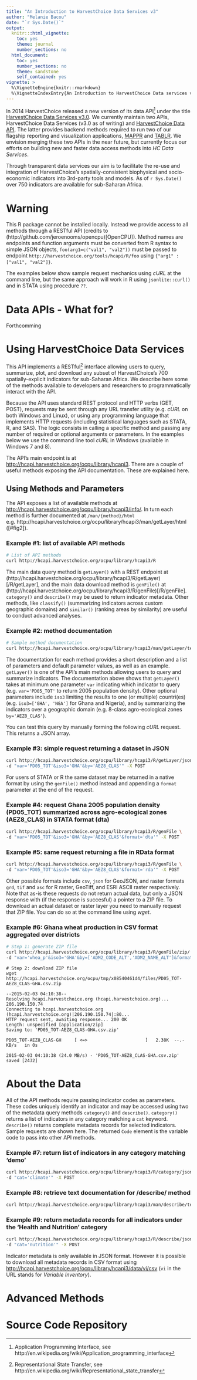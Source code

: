 ```yaml
---
title: "An Introduction to HarvestChoice Data Services v3"
author: "Melanie Bacou"
date: "`r Sys.Date()`"
output:
  knitr:::html_vignette:
    toc: yes
    theme: journal
    number_sections: no
  html_document:
    toc: yes
    number_sections: no
    theme: sandstone
    self_contained: yes
vignette: >
  %\VignetteEngine{knitr::rmarkdown}
  %\VignetteIndexEntry{An Introduction to HarvestChoice Data services v3}
---
```



In 2014 HarvestChoice released a new version of its data API[^1] under the title [HarvestChoice Data Services v3.0](http://harvestchoice.org/tools/harvestchoice-data-services). We currently maintain two APIs, HarvestChoice Data Services (v3.0 as of writing) and [HarvestChoice Data API](http://harvestchoice.org/tools/hcapi). The latter provides backend methods required to run two of our flagship reporting and visualization applications, [MAPPR](http://apps.harvestchoice.org/mappr/) and [TABLR](http://apps.harvestchoice.org/tablr/). We envision merging these two APIs in the near future, but currently focus our efforts on building new and faster data access methods into *HC Data Services*.

Through transparent data services our aim is to facilitate the re-use and integration of HarvestChoice's spatially-consistent biophysical and socio-economic indicators into 3rd-party tools and models. As of `r Sys.Date()` over 750 indicators are available for sub-Saharan Africa.

# Warning

This R package cannot be installed locally. Instead we provide access to all methods through a RESTful API (credits to (http://github.com/jeroenooms/opencpu)[OpenCPU]). Method names are endpoints and function arguments must be converted from R syntax to simple JSON objects, `foo(arg1=c("val1", "val2"))` must be passed to endpoint `http://harvestchoice.org/tools/hcapi/R/foo` using `{"arg1" : ["val1", "val2"]}`.

The examples below show sample request mechanics using *cURL* at the command line, but the same approach will work in R using `jsonlite::curl()` and in STATA using procedure `??`.

# Data APIs - What for?

Forthcomming

# Using HarvestChoice Data Services

This API implements a RESTful[^2] interface allowing users to query, summarize, plot, and download any subset of HarvestChoice's 700 spatially-explicit indicators for sub-Saharan Africa. We describe here some of the methods available to developers and researchers to programmatically interact with the API.

Because the API uses standard REST protocol and HTTP verbs (GET, POST), requests may be sent through any URL transfer utility (e.g. *cURL* on both Windows and Linux), or using any programming language that implements HTTP requests (including statistical languages such as STATA, R, and SAS). The logic consists in calling a specific method and passing any number of required or optional arguments or parameters. In the examples below we use the command line tool *cURL* in Windows (available in Windows 7 and 8).

The API's main endpoint is at [http://hcapi.harvestchoice.org/ocpu/library/hcapi3](http://hcapi.harvestchoice.org/ocpu/library/hcapi3). There are a couple of useful methods exposing the API documentation. These are explained here.


## Using Methods and Parameters

The API exposes a list of available methods at [http://hcapi.harvestchoice.org/ocpu/library/hcapi3/info/](http://hcapi.harvestchoice.org/ocpu/library/hcapi3/info/). In turn each method is further documented at `/man/{method}/html` e.g. http://hcapi.harvestchoice.org/ocpu/library/hcapi3/man/getLayer/html ([#fig2]).


### Example #1: list of available API methods

```bash
# List of API methods
curl http://hcapi.harvestchoice.org/ocpu/library/hcapi3/R
```

The main data query method is `getLayer()` with a REST endpoint at (http://hcapi.harvestchoice.org/ocpu/library/hcapi3/R/getLayer)[/R/getLayer], and the main data download method is `genFile()` at (http://hcapi.harvestchoice.org/ocpu/library/hcapi3/R/genFile)[/R/genFile]. `category()` and `describe()` may be used to return indicator metadata. Other methods, like `classify()` (summarizing indicators across custom geographic domains) and `similar()` (ranking areas by similarity) are useful to conduct advanced analyses.


### Example #2: method documentation

```bash
# Sample method documentation
curl http://hcapi.harvestchoice.org/ocpu/library/hcapi3/man/getLayer/text
```

The documentation for each method provides a short description and a list of parameters and default parameter values, as well as an example. `getLayer()` is one of the API's main methods allowing users to query and summarize indicators. The documentation above shows that `getLayer()` takes at minimum one parameter `var` indicating which indicator to query (e.g. `var='PD05_TOT'` to return 2005 population density). Other optional parameters include `iso3` limiting the results to one (or multiple) countri(es) (e.g. `iso3=['GHA', 'NGA']` for Ghana and Nigeria), and `by` summarizing the indicators over a geographic domain (e.g. 8-class agro-ecological zones `by='AEZ8_CLAS'`).

You can test this query by manually forming the following *cURL* request. This returns a JSON array.

### Example #3: simple request returning a dataset in JSON

```bash
curl http://hcapi.harvestchoice.org/ocpu/library/hcapi3/R/getLayer/json \
-d "var='PD05_TOT'&iso3='GHA'&by='AEZ8_CLAS'" -X POST
```

For users of STATA or R the same dataset may be returned in a native format by using the `genFile()` method instead and appending a `format` parameter at the end of the request.

### Example #4: request Ghana 2005 population density (PD05_TOT) summarized across agro-ecological zones (AEZ8_CLAS) in STATA format (dta)

```bash
curl http://hcapi.harvestchoice.org/ocpu/library/hcapi3/R/genFile \
-d "var='PD05_TOT'&iso3='GHA'&by='AEZ8_CLAS'&format='dta'" -X POST
```

### Example #5: same request returning a file in RData format

```bash
curl http://hcapi.harvestchoice.org/ocpu/library/hcapi3/R/genFile \
-d "var='PD05_TOT'&iso3='GHA'&by='AEZ8_CLAS'&format='rda'" -X POST
```

Other possible formats include `csv`, `json` for GeoJSON, and raster formats `grd`, `tif` and `asc` for R raster, GeoTiff, and ESRI ASCII raster respectively. Note that as-is these requests do not return actual data, but only a JSON response with (if the response is succesful) a pointer to a ZIP file. To download an actual dataset or raster layer you need to manually request that ZIP file. You can do so at the command line using *wget*.


### Example #6: Ghana wheat production in CSV format aggregated over districts

```bash
# Step 1: generate ZIP file
curl http://hcapi.harvestchoice.org/ocpu/library/hcapi3/R/genFile/zip/ \
-d "var='whea_p'&iso3='GHA'&by=['ADM2_CODE_ALT','ADM2_NAME_ALT']&format='csv'" -X POST
```

``` 
# Step 2: download ZIP file
wget http://hcapi.harvestchoice.org/ocpu/tmp/x08540461d4/files/PD05_TOT-AEZ8_CLAS-GHA.csv.zip
```

```
--2015-02-03 04:10:38--
Resolving hcapi.harvestchoice.org (hcapi.harvestchoice.org)... 206.190.150.74
Connecting to hcapi.harvestchoice.org (hcapi.harvestchoice.org)|206.190.150.74|:80...
HTTP request sent, awaiting response... 200 OK
Length: unspecified [application/zip]
Saving to: 'PD05_TOT-AEZ8_CLAS-GHA.csv.zip'

PD05_TOT-AEZ8_CLAS-GH     [ <=>                      ]   2.38K  --.-KB/s   in 0s

2015-02-03 04:10:38 (24.0 MB/s) - 'PD05_TOT-AEZ8_CLAS-GHA.csv.zip' saved [2432]
```


# About the Data

All of the API methods require passing indicator codes as parameters. These codes uniquely identify an indicator and may be accessed using two of the metadata query methods `category()` and `describe()`. `category()` returns a list of indicators in any category matching a `cat` keyword. `describe()` returns complete metadata records for selected indicators. Sample requests are shown here. The returned `Code` element is the variable code to pass into other API methods.

### Example #7: return list of indicators in any category matching 'demo'

```bash
curl http://hcapi.harvestchoice.org/ocpu/library/hcapi3/R/category/json \
-d "cat='climate'" -X POST
```


### Example #8: retrieve text documentation for /describe/ method

``` bash
curl http://hcapi.harvestchoice.org/ocpu/library/hcapi3/man/describe/text
```


### Example #9: return metadata records for all indicators under the 'Health and Nutrition' category

```bash
curl http://hcapi.harvestchoice.org/ocpu/library/hcapi3/R/describe/json \
-d "cat='nutrition'" -X POST
```

Indicator metadata is only available in JSON format. However it is possible to download all metadata records in CSV format using [http://hcapi.harvestchoice.org/ocpu/library/hcapi3/data/vi/csv](http://hcapi.harvestchoice.org/ocpu/library/hcapi3/data/vi/csv) (`vi` in the URL stands for *Variable Inventory*).


# Advanced Methods




# Source Code Repository





[^1]: Application Programming Interface, see http://en.wikipedia.org/wiki/Application_programming_interface


[^2]: Representational State Transfer, see http://en.wikipedia.org/wiki/Representational_state_transfer

